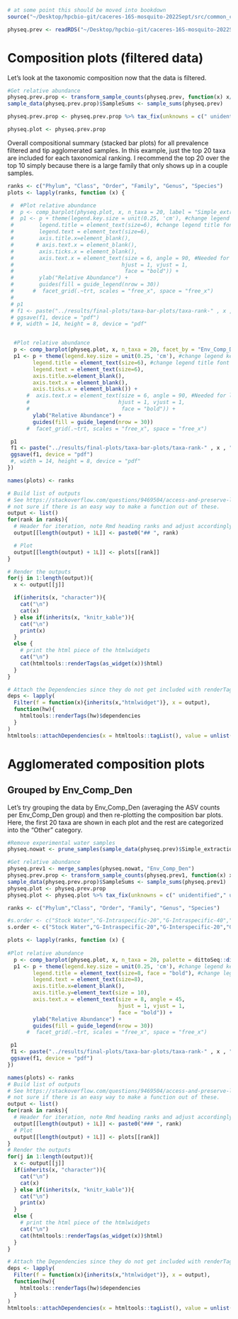 ```r
# at some point this should be moved into bookdown
source("~/Desktop/hpcbio-git/caceres-16S-mosquito-2022Sept/src/common_code.R", local = knitr::knit_global())
```

```r
physeq.prev <- readRDS("~/Desktop/hpcbio-git/caceres-16S-mosquito-2022Sept/results/phyloseq.prevfiltered.RDS")
```

# Composition plots (filtered data)

Let's look at the taxonomic composition now that the data is filtered.

```r
#Get relative abundance
physeq.prev.prop <- transform_sample_counts(physeq.prev, function(x) x/sum(x) )
sample_data(physeq.prev.prop)$SampleSums <- sample_sums(physeq.prev)

physeq.prev.prop <- physeq.prev.prop %>% tax_fix(unknowns = c(" unidentified"," uncultured", " Clostridiaceae_bacterium", " Clostridium_sp.", " uncultured_bacterium", " uncultured_prokaryote", " unidentified_eubacterium"))

physeq.plot <- physeq.prev.prop
```

Overall compositional summary (stacked bar plots) for all prevalence filtered and tip agglomerated samples.  In this example, just the top 20 taxa are included for each taxonomical ranking. I recommend the top 20 over the top 10 simply because there is a large family that only shows up in a couple samples.

```r
ranks <- c("Phylum", "Class", "Order", "Family", "Genus", "Species")
plots <- lapply(ranks, function (x) { 

 #  #Plot relative abundance
 #  p <- comp_barplot(physeq.plot, x, n_taxa = 20, label = "Simple_extraction", facet_by = "Env_Comp_Den", palette = dittoSeq::dittoColors())
 #  p1 <- p + theme(legend.key.size = unit(0.25, 'cm'), #change legend key size
 #        legend.title = element_text(size=6), #change legend title font size
 #        legend.text = element_text(size=6),
 #        axis.title.x=element_blank(),
 #       # axis.text.x = element_blank(),
 #        axis.ticks.x = element_blank(),
 #        axis.text.x = element_text(size = 6, angle = 90, #Needed for labels
 #                                  hjust = 1, vjust = 1,
 #                                   face = "bold")) +
 #        ylab("Relative Abundance") +
 #        guides(fill = guide_legend(nrow = 30))
 #      #  facet_grid(.~trt, scales = "free_x", space = "free_x")
 # 
 # p1
 # f1 <- paste("../results/final-plots/taxa-bar-plots/taxa-rank-" , x , "_barplot_top20_splitby_Env_Comp_Den_wLabels.pdf", sep = "")
 # ggsave(f1, device = "pdf")
 # #, width = 14, height = 8, device = "pdf"


  #Plot relative abundance
  p <- comp_barplot(physeq.plot, x, n_taxa = 20, facet_by = "Env_Comp_Den", palette = dittoSeq::dittoColors())
  p1 <- p + theme(legend.key.size = unit(0.25, 'cm'), #change legend key size
        legend.title = element_text(size=6), #change legend title font size
        legend.text = element_text(size=6),
        axis.title.x=element_blank(),
        axis.text.x = element_blank(),
        axis.ticks.x = element_blank()) +
      #  axis.text.x = element_text(size = 6, angle = 90, #Needed for labels
      #                            hjust = 1, vjust = 1,
      #                             face = "bold")) +
        ylab("Relative Abundance") +
        guides(fill = guide_legend(nrow = 30))
      #  facet_grid(.~trt, scales = "free_x", space = "free_x")

 p1
 f1 <- paste("../results/final-plots/taxa-bar-plots/taxa-rank-" , x , "_barplot_top20_splitby_Env_Comp_Den.pdf", sep = "")
 ggsave(f1, device = "pdf")
 #, width = 14, height = 8, device = "pdf"
})

names(plots) <- ranks

# Build list of outputs
# See https://stackoverflow.com/questions/9469504/access-and-preserve-list-names-in-lapply-function for example
# not sure if there is an easy way to make a function out of these.
output <- list()
for(rank in ranks){
  # Header for iteration, note Rmd heading ranks and adjust accordingly
  output[[length(output) + 1L]] <- paste0("## ", rank)

  # Plot
  output[[length(output) + 1L]] <- plots[[rank]]
}

# Render the outputs
for(j in 1:length(output)){
  x <- output[[j]]

  if(inherits(x, "character")){
    cat("\n")
    cat(x)
  } else if(inherits(x, "knitr_kable")){
    cat("\n")
    print(x)
  }
  else {
    # print the html piece of the htmlwidgets
    cat("\n")
    cat(htmltools::renderTags(as_widget(x))$html)
  }
}
```

```r
# Attach the Dependencies since they do not get included with renderTags(...)$html
deps <- lapply(
  Filter(f = function(x){inherits(x,"htmlwidget")}, x = output),
  function(hw){
    htmltools::renderTags(hw)$dependencies
  }
)
htmltools::attachDependencies(x = htmltools::tagList(), value = unlist(deps,recursive=FALSE))
```


# Agglomerated composition plots

## Grouped by Env_Comp_Den

Let's try grouping the data by Env_Comp_Den (averaging the ASV counts per Env_Comp_Den group) and then re-plotting the composition bar plots. Here, the first 20 taxa are shown in each plot and the rest are categorized into the "Other" category.

```r
#Remove experimental water samples
physeq.nowat <- prune_samples(sample_data(physeq.prev)$Simple_extraction != "Water", physeq.prev)

#Get relative abundance
physeq.prev1 <- merge_samples(physeq.nowat, "Env_Comp_Den")
physeq.prev.prop <- transform_sample_counts(physeq.prev1, function(x) x/sum(x) )
sample_data(physeq.prev.prop)$SampleSums <- sample_sums(physeq.prev1)
physeq.plot <- physeq.prev.prop
physeq.plot <- physeq.plot %>% tax_fix(unknowns = c(" unidentified"," uncultured", " Clostridiaceae_bacterium", " Clostridium_sp.", " uncultured_bacterium", " uncultured_prokaryote", " unidentified_eubacterium"))
```



```r
ranks <- c("Phylum","Class", "Order", "Family", "Genus", "Species")

#s.order <- c("Stock Water","G-Intraspecific-20","G-Intraspecific-40","G-Interspecific-20","G-Interspecific-40","GN-Intraspecific-20","GN-Intraspecific-40","GN-Interspecific-20","GN-Interspecific-40")
s.order <- c("Stock Water","G-Intraspecific-20","G-Interspecific-20","G-Intraspecific-40","G-Interspecific-40","GN-Intraspecific-20","GN-Interspecific-20","GN-Intraspecific-40","GN-Interspecific-40")

plots <- lapply(ranks, function (x) { 
  
#Plot relative abundance
  p <- comp_barplot(physeq.plot, x, n_taxa = 20, palette = dittoSeq::dittoColors(), sample_order = s.order)
  p1 <- p + theme(legend.key.size = unit(0.25, 'cm'), #change legend key size
        legend.title = element_text(size=8, face = "bold"), #change legend title font size
        legend.text = element_text(size=8),
        axis.title.x=element_blank(),
        axis.title.y=element_text(size = 10),
        axis.text.x = element_text(size = 8, angle = 45, 
                                   hjust = 1, vjust = 1,
                                   face = "bold")) +
        ylab("Relative Abundance") +
        guides(fill = guide_legend(nrow = 30))
      #  facet_grid(.~trt, scales = "free_x", space = "free_x")

 p1
 f1 <- paste("../results/final-plots/taxa-bar-plots/taxa-rank-" , x , "_barplot_top20_groupedby_Env_Comp_Den_NO-EXP-WAT.pdf", sep = "")
 ggsave(f1, device = "pdf")
})

names(plots) <- ranks
# Build list of outputs
# See https://stackoverflow.com/questions/9469504/access-and-preserve-list-names-in-lapply-function for example
# not sure if there is an easy way to make a function out of these.
output <- list()
for(rank in ranks){
  # Header for iteration, note Rmd heading ranks and adjust accordingly
  output[[length(output) + 1L]] <- paste0("### ", rank)
  # Plot
  output[[length(output) + 1L]] <- plots[[rank]]
}
# Render the outputs
for(j in 1:length(output)){
  x <- output[[j]]
  if(inherits(x, "character")){
    cat("\n")
    cat(x)
  } else if(inherits(x, "knitr_kable")){
    cat("\n")
    print(x)
  }
  else {
    # print the html piece of the htmlwidgets
    cat("\n")
    cat(htmltools::renderTags(as_widget(x))$html)
  }
}
```


```r
# Attach the Dependencies since they do not get included with renderTags(...)$html
deps <- lapply(
  Filter(f = function(x){inherits(x,"htmlwidget")}, x = output),
  function(hw){
    htmltools::renderTags(hw)$dependencies
  }
)
htmltools::attachDependencies(x = htmltools::tagList(), value = unlist(deps,recursive=FALSE))
```



<!-- ## Grouped by Extr_Env & Split by Density -->

<!-- Since Intra- versus Interspecific doesn't seem to be as interesting, let's try grouping the data by Extr_Env and then re-plotting the composition bar plots and splitting the bar plots by Density. Here, the first 20 taxa are shown in each plot and the rest are categorized into the "Other" category. -->

<!-- ```{r, warning=FALSE} -->
<!-- #Get relative abundance -->
<!-- physeq.prev1 <- merge_samples(physeq.prev, "Extr_Env") -->
<!-- physeq.prev.prop <- transform_sample_counts(physeq.prev1, function(x) x/sum(x) ) -->
<!-- sample_data(physeq.prev.prop)$SampleSums <- sample_sums(physeq.prev1) -->
<!-- physeq.plot <- physeq.prev.prop -->
<!-- physeq.plot <- physeq.plot %>% tax_fix(unknowns = c(" unidentified"," uncultured", " Clostridiaceae_bacterium", " Clostridium_sp.", " uncultured_bacterium", " uncultured_prokaryote", " unidentified_eubacterium")) -->
<!-- ``` -->



<!-- ```{r, results='asis', fig.keep='all', message = FALSE, warning = FALSE, echo = FALSE} -->
<!-- ranks <- c("Phylum","Class", "Order", "Family", "Genus", "Species") -->

<!-- s.order <- c("W_G","W_GN","ML_G","ML_GN") -->

<!-- plots <- lapply(ranks, function (x) {  -->

<!-- #Plot relative abundance -->
<!--   p <- comp_barplot(physeq.plot, x, n_taxa = 20, palette = dittoSeq::dittoColors(), sample_order = s.order) -->
<!--   p1 <- p + theme(legend.key.size = unit(0.25, 'cm'), #change legend key size -->
<!--         legend.title = element_text(size=8, face = "bold"), #change legend title font size -->
<!--         legend.text = element_text(size=8), -->
<!--         axis.title.x=element_blank(), -->
<!--         axis.title.y=element_text(size = 10), -->
<!--         axis.text.x = element_text(size = 8,  -->
<!--                                    hjust = 1, vjust = 1, -->
<!--                                    face = "bold")) + -->
<!--         ylab("Relative Abundance") + -->
<!--         guides(fill = guide_legend(nrow = 30)) -->
<!--       #  facet_grid(.~trt, scales = "free_x", space = "free_x") -->

<!--  p1 -->
<!--  f1 <- paste("../results/final-plots/taxa-rank-" , x , "_barplot_top20_groupedby_Extr_Env_splitby_Density.pdf", sep = "") -->
<!--  ggsave(f1, device = "pdf") -->
<!-- }) -->

<!-- names(plots) <- ranks -->
<!-- # Build list of outputs -->
<!-- # See https://stackoverflow.com/questions/9469504/access-and-preserve-list-names-in-lapply-function for example -->
<!-- # not sure if there is an easy way to make a function out of these. -->
<!-- output <- list() -->
<!-- for(rank in ranks){ -->
<!--   # Header for iteration, note Rmd heading ranks and adjust accordingly -->
<!--   output[[length(output) + 1L]] <- paste0("### ", rank) -->
<!--   # Plot -->
<!--   output[[length(output) + 1L]] <- plots[[rank]] -->
<!-- } -->
<!-- # Render the outputs -->
<!-- for(j in 1:length(output)){ -->
<!--   x <- output[[j]] -->
<!--   if(inherits(x, "character")){ -->
<!--     cat("\n") -->
<!--     cat(x) -->
<!--   } else if(inherits(x, "knitr_kable")){ -->
<!--     cat("\n") -->
<!--     print(x) -->
<!--   } -->
<!--   else { -->
<!--     # print the html piece of the htmlwidgets -->
<!--     cat("\n") -->
<!--     cat(htmltools::renderTags(as_widget(x))$html) -->
<!--   } -->
<!-- } -->
<!-- ``` -->